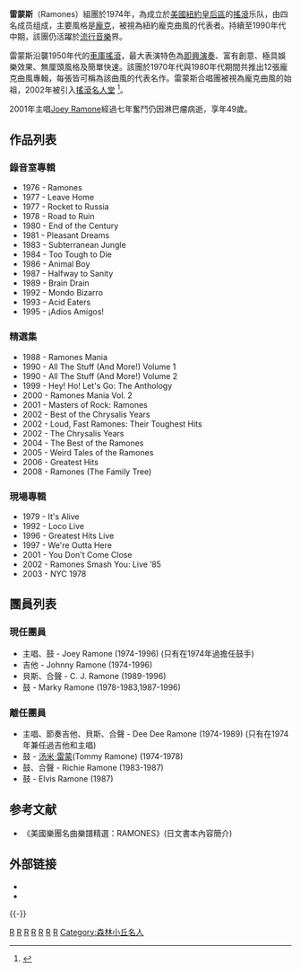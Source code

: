 {{noteTA
|1=zh-hans:朋克摇滚;zh-hant:朋克搖滾;zh-tw:龐克搖滾;zh-hk:朋克搖滾;zh-mo:朋克搖滾;
|2=zh-hans:朋克;zh-hant:朋克;zh-tw:龐克;zh-hk:朋克;zh-mo:朋克;
}}
{{Infobox musical artist
| name = Ramones
| image = Ramones 30081980 10 800.jpg
| alt = Ramones onstage
| caption = 1980年，雷蒙斯在表演
| image_size = 250
| landscape = Yes
| background = group_or_band
| origin = 美国，纽约，[[森林小丘|森林小丘]]
| genre = {{flatlist|<!-- Please see the "Musical style" section before making changes to this field. -->
* [[朋克搖滾|朋克搖滾]]
* [[流行朋克|流行朋克]]}}
| years_active = 1974–96
| label = {{flatlist|
* [[Sire_Records|Sire]]
* [[華納兄弟唱片公司|華納兄弟唱片公司]]
* [[Philips_Records|Philips]]
* [[Radioactive_Records|Radioactive]]
* [[Chrysalis_Records|Chrysalis]]}}
| website             = {{url|ramones.com}}
| past_members = 
}}

'''雷蒙斯'''（Ramones）組團於1974年，為成立於[[美國|美國]][[紐約|紐約]][[皇后區|皇后區]]的[[搖滾|搖滾]]乐队，由四名成员组成，主要風格是[[龐克音樂|龐克]]，被視為紐約龐克曲風的代表者。持續至1990年代中期，該團仍活躍於[[流行音樂|流行音樂]]界。

雷蒙斯沿襲1950年代的[[車庫搖滾|車庫搖滾]]，最大表演特色為[[即興演奏|即興演奏]]、富有創意、極具娛樂效果、無厘頭風格及簡單快速。該團於1970年代與1980年代期間共推出12張龐克曲風專輯，每張皆可稱為該曲風的代表名作。雷蒙斯合唱團被視為龐克曲風的始祖，2002年被引入[[搖滾名人堂|搖滾名人堂]] <ref>{{Cite web |url=http://www.futurerocklegends.com/preyear.php?induction_year=2002 |title=2002名人堂 |accessdate=2017-08-27 |archive-date=2017-10-05 |archive-url=https://web.archive.org/web/20171005053719/http://www.futurerocklegends.com//preyear.php?induction_year=2002 |dead-url=yes }}</ref>。

2001年主唱[[Joey_Ramone|Joey Ramone]]經過七年奮鬥仍因淋巴瘤病逝，享年49歲。

== 作品列表 ==

=== 錄音室專輯 ===

* 1976 - Ramones
* 1977 - Leave Home
* 1977 - Rocket to Russia
* 1978 - Road to Ruin
* 1980 - End of the Century
* 1981 - Pleasant Dreams
* 1983 - Subterranean Jungle
* 1984 - Too Tough to Die
* 1986 - Animal Boy
* 1987 - Halfway to Sanity
* 1989 - Brain Drain
* 1992 - Mondo Bizarro
* 1993 - Acid Eaters
* 1995 - ¡Adios Amigos!

=== 精選集 ===

* 1988 - Ramones Mania
* 1990 - All The Stuff (And More!) Volume 1
* 1990 - All The Stuff (And More!) Volume 2
* 1999 - Hey! Ho! Let's Go: The Anthology
* 2000 - Ramones Mania Vol. 2
* 2001 - Masters of Rock: Ramones
* 2002 - Best of the Chrysalis Years
* 2002 - Loud, Fast Ramones: Their Toughest Hits
* 2002 - The Chrysalis Years
* 2004 - The Best of the Ramones
* 2005 - Weird Tales of the Ramones
* 2006 - Greatest Hits
* 2008 - Ramones (The Family Tree)

=== 現場專輯 ===

* 1979 - It's Alive
* 1992 - Loco Live
* 1996 - Greatest Hits Live
* 1997 - We're Outta Here
* 2001 - You Don't Come Close
* 2002 - Ramones Smash You: Live ’85
* 2003 - NYC 1978

== 團員列表 ==

=== 現任團員 ===

* 主唱、鼓 - Joey Ramone (1974-1996) (只有在1974年過擔任鼓手)
* 吉他 - Johnny Ramone (1974-1996)
* 貝斯、合聲 - C. J. Ramone (1989-1996)
* 鼓 - Marky Ramone (1978-1983,1987-1996)

=== 離任團員 ===

* 主唱、節奏吉他、貝斯、合聲 - Dee Dee Ramone (1974-1989) (只有在1974年兼任過吉他和主唱)
* 鼓 - [[汤米·雷蒙|汤米·雷蒙]](Tommy Ramone) (1974-1978)
* 鼓、合聲 - Richie Ramone (1983-1987)
* 鼓 - Elvis Ramone (1987)

== 参考文献 ==
{{Reflist}}
{{ReflistH}}
* 《美國樂團名曲樂譜精選：RAMONES》(日文書本內容簡介)
{{ReflistF}}

== 外部链接 ==
*{{Official website|http://www.ramones.com/}}
*{{Dmoz|Arts/Music/Bands_and_Artists/R/Ramones/}}

{{-}}
{{摇滚名人堂2002届入选者}}
{{Portal bar|美国|音樂|人物}}

[[Category:皇后區出身人物|R]]
[[Category:紐約市樂團|R]]
[[Category:美國庞克摇滚乐团|R]]
[[Category:葛萊美終身成就獎獲得者|R]]
[[Category:1974年成立的音樂團體|R]]
[[Category:1996年解散的音樂團體|R]]
[[Category:摇滚名人堂入选者|R]]
[[Category:森林小丘名人|Category:森林小丘名人]]